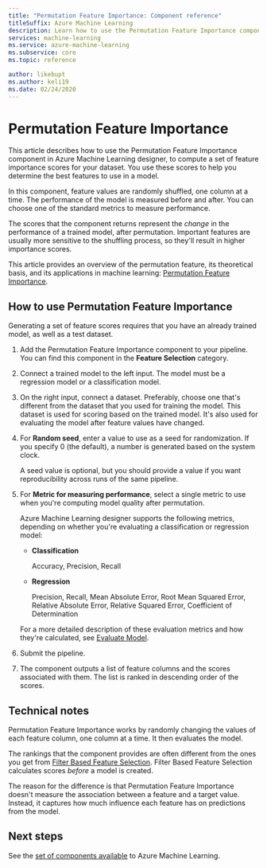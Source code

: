 ```yaml
---
title: "Permutation Feature Importance: Component reference"
titleSuffix: Azure Machine Learning
description: Learn how to use the Permutation Feature Importance component in the designer to compute the permutation feature importance scores of feature variables.
services: machine-learning
ms.service: azure-machine-learning
ms.subservice: core
ms.topic: reference

author: likebupt
ms.author: keli19
ms.date: 02/24/2020
---
```

# Permutation Feature Importance

This article describes how to use the Permutation Feature Importance component in Azure Machine Learning designer, to compute a set of feature importance scores for your dataset. You use these scores to help you determine the best features to use in a model.

In this component, feature values are randomly shuffled, one column at a time. The performance of the model is measured before and after. You can choose one of the standard metrics to measure performance.

The scores that the component returns represent the *change* in the performance of a trained model, after permutation. Important features are usually more sensitive to the shuffling process, so they'll result in higher importance scores. 

This article provides an overview of the permutation feature, its theoretical basis, and its applications in machine learning: [Permutation Feature Importance](/archive/blogs/machinelearning/permutation-feature-importance).  

## How to use Permutation Feature Importance

Generating a set of feature scores requires that you have an already trained model, as well as a test dataset.  

1.  Add the Permutation Feature Importance component to your pipeline. You can find this component in the **Feature Selection** category. 

2.  Connect a trained model to the left input. The model must be a regression model or a classification model.  

3.  On the right input, connect a dataset. Preferably, choose one that's different from the dataset that you used for training the model. This dataset is used for scoring based on the trained model. It's also used for evaluating the model after feature values have changed.  

4.  For **Random seed**, enter a value to use as a seed for randomization. If you specify 0 (the default), a number is generated based on the system clock.

     A seed value is optional, but you should provide a value if you want reproducibility across runs of the same pipeline.  

5.  For **Metric for measuring performance**, select a single metric to use when you're computing model quality after permutation.  

     Azure Machine Learning designer supports the following metrics, depending on whether you're evaluating a classification or regression model:  

    -   **Classification**

        Accuracy, Precision, Recall  

    -   **Regression**

        Precision, Recall, Mean Absolute Error, Root Mean Squared Error, Relative Absolute Error, Relative Squared Error, Coefficient of Determination  

     For a more detailed description of these evaluation metrics and how they're calculated, see [Evaluate Model](evaluate-model.md).  

6.  Submit the pipeline.  

7.  The component outputs a list of feature columns and the scores associated with them. The list is ranked in descending order of the scores.  


##  Technical notes

Permutation Feature Importance works by randomly changing the values of each feature column, one column at a time. It then evaluates the model. 

The rankings that the component provides are often different from the ones you get from [Filter Based Feature Selection](filter-based-feature-selection.md). Filter Based Feature Selection calculates scores *before* a model is created. 

The reason for the difference is that Permutation Feature Importance doesn't measure the association between a feature and a target value. Instead, it captures how much influence each feature has on predictions from the model.
  
## Next steps

See the [set of components available](component-reference.md) to Azure Machine Learning.